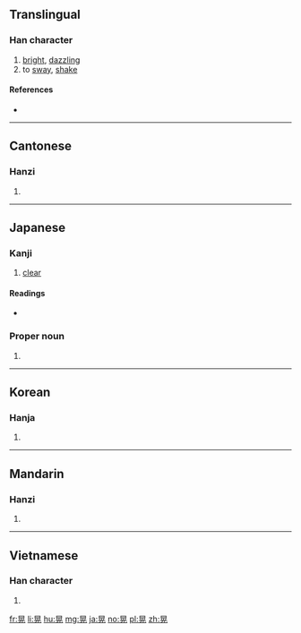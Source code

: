 {{also|晄}}
==Translingual==

===Han character===
{{Han char|rn=72|rad=日|as=06|sn=10|four=60211|canj=AFMU|ids=⿱日光}}

# [[bright]], [[dazzling]]
# to [[sway]], [[shake]]

====References====
* {{Han ref|kx=0494.240|dkj=13891|dj=0860.010|hdz=21507.060|uh=6643|ud=26179|bh=AECC|bd=44748}}

----

==Cantonese==

===Hanzi===
{{yue-hanzi|jyut=[[fong2]]|y=fong2}}

# {{defn|lang=yue|sort=日06}}

----

==Japanese==

===Kanji===
{{ja-kanji|grade=n|rs=日06}}

# [[clear]]

====Readings====
* {{ja-readings|goon=[[おう]] (ō)|kanon=[[こう]] (kō)|kun=[[あきらか]] (akiraka)}}

===Proper noun===
{{ja-pos|あきら|proper}}

# {{given name|male|lang=ja|sort=あきら}}

----

==Korean==

===Hanja===
{{ko-hanja|hangeul=황|eumhun=|rv=hwang|mr=hwang|y=hwang}}

# {{defn|lang=ko|sort=日06}}

----

==Mandarin==

===Hanzi===
{{cmn-hanzi|pin=[[huǎng]] ([[huang3]]), [[huàng]] ([[huang4]])|wg=huang<sup>3</sup>, huang<sup>4</sup>}}

# {{defn|lang=cmn|sort=日06}}

----

==Vietnamese==

===Han character===
{{vi-hantu|[[quáng]], [[hoảng]], [[quàng]]|rs=日06}}

# {{defn|lang=vi}}

[[fr:晃]]
[[li:晃]]
[[hu:晃]]
[[mg:晃]]
[[ja:晃]]
[[no:晃]]
[[pl:晃]]
[[zh:晃]]